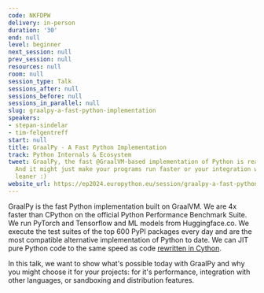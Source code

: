 ```yaml
---
code: NKFDPW
delivery: in-person
duration: '30'
end: null
level: beginner
next_session: null
prev_session: null
resources: null
room: null
session_type: Talk
sessions_after: null
sessions_before: null
sessions_in_parallel: null
slug: graalpy-a-fast-python-implementation
speakers:
- stepan-sindelar
- tim-felgentreff
start: null
title: GraalPy - A Fast Python Implementation
track: Python Internals & Ecosystem
tweet: GraalPy, the fast @GraalVM-based implementation of Python is ready for you!
  And it might just make your programs run faster or your integration with other languages
  leaner :)
website_url: https://ep2024.europython.eu/session/graalpy-a-fast-python-implementation
---
```


GraalPy is the fast Python implementation built on GraalVM. We are 4x faster than CPython on the official Python Performance Benchmark Suite. We run PyTorch and Tensorflow and ML models from Huggingface.co. We execute the test suites of the top 600 PyPI packages every day and are the most compatible alternative implementation of Python to date. We can JIT pure Python code to the same speed as code [rewritten in Cython](https://twitter.com/timfelgentreff/status/1760597779250839820).

In this talk, we want to show what's possible today with GraalPy and why you might choose it for your projects: for it's performance, integration with other languages, or sandboxing and distribution features.